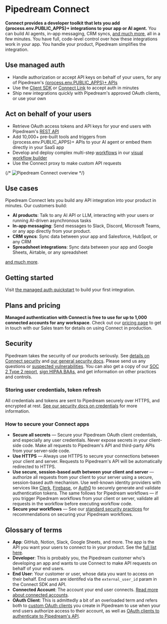 
# Pipedream Connect

**Connect provides a developer toolkit that lets you add {process.env.PUBLIC_APPS}+ integrations to your app or AI agent.** You can build AI agents, in-app messaging, CRM syncs, [and much more](/connect/use-cases), all in a few minutes. You have full, code-level control over how these integrations work in your app. You handle your product, Pipedream simplifies the integration. 

## Use managed auth

- Handle authorization or accept API keys on behalf of your users, for any of Pipedream's [{process.env.PUBLIC_APPS}+ APIs](https://pipedream.com/apps)
- Use the [Client SDK](https://github.com/PipedreamHQ/pipedream/tree/master/packages/sdk) or [Connect Link](/connect/managed-auth/quickstart#or-use-connect-link) to accept auth in minutes
- Ship new integrations quickly with Pipedream's approved OAuth clients, or use your own


## Act on behalf of your users

- Retrieve OAuth access tokens and API keys for your end users with Pipedream's [REST API](/connect/api)
- Add 10,000+ pre-built tools and triggers from {process.env.PUBLIC_APPS}+ APIs to your AI agent or embed them directly in your SaaS app
- Develop and deploy complex multi-step [workflows](/connect/workflows) in our [visual workflow builder](/workflows)
- Use the Connect proxy to make custom API requests

{/* <Image src="https://res.cloudinary.com/pipedreamin/image/upload/v1724194758/Screenshot_2024-08-20_at_3.59.05_PM_rfylfq.png" alt="Pipedream Connect overview" width={800} height={529} /> */}

## Use cases

Pipedream Connect lets you build any API integration into your product in minutes. Our customers build:

- **AI products**: Talk to any AI API or LLM, interacting with your users or running AI-driven asynchronous tasks
- **In-app messaging**: Send messages to Slack, Discord, Microsoft Teams, or any app directly from your product.
- **CRM syncs**: Sync data between your app and Salesforce, HubSpot, or any CRM
- **Spreadsheet integrations**: Sync data between your app and Google Sheets, Airtable, or any spreadsheet

[and much more](/connect/use-cases).

## Getting started

Visit [the managed auth quickstart](/connect/quickstart) to build your first integration.

## Plans and pricing

**Managed authentication with Connect is free to use for up to 1,000 connected accounts for any workspace**. Check out our [pricing page](https://pipedream.com/pricing?plan=Enterprise) to get in touch with our Sales team for details on using Connect in production.

## Security

Pipedream takes the security of our products seriously. See [details on Connect security](/privacy-and-security#pipedream-connect) and [our general security docs](/privacy-and-security). Please send us any questions or [suspected vulnerabilities](/privacy-and-security#reporting-a-vulnerability). You can also get a copy of our [SOC 2 Type 2 report](/privacy-and-security#soc-2), [sign HIPAA BAAs](/privacy-and-security#hipaa), and get information on other practices and controls.

### Storing user credentials, token refresh

All credentials and tokens are sent to Pipedream securely over HTTPS, and encrypted at rest. [See our security docs on credentials](/privacy-and-security#third-party-oauth-grants-api-keys-and-environment-variables) for more information.

### How to secure your Connect apps

- **Secure all secrets** — Secure your Pipedream OAuth client credentials, and especially any user credentials. Never expose secrets in your client-side code. Make all requests to Pipedream's API and third-party APIs from your server-side code.
- **Use HTTPS** — Always use HTTPS to secure your connections between your client and server. Requests to Pipedream's API will be automatically redirected to HTTPS.
- **Use secure, session-based auth between your client and server** — authorize all requests from your client to your server using a secure, session-based auth mechanism. Use well-known identity providers with services like [Clerk](https://clerk.com/), [Firebase](https://firebase.google.com/), or [Auth0](https://auth0.com/) to securely generate and validate authentication tokens. The same follows for Pipedream workflows — if you trigger Pipedream workflows from your client or server, validate all requests in the workflow before executing workflow code.
- **Secure your workflows** — See our [standard security practices](/privacy-and-security/best-practices) for recommendations on securing your Pipedream workflows.

## Glossary of terms

- **App**: GitHub, Notion, Slack, Google Sheets, and more. The app is the API you want your users to connect to in your product. See the [full list here](https://pipedream.com/apps).
- **Developer**: This is probably you, the Pipedream customer who's developing an app and wants to use Connect to make API requests on behalf of your end users.
- **End User**: Your customer or user, whose data you want to access on their behalf. End users are identifed via the `external_user_id` param in the Connect SDK and API.
- **Connected Account**: The account your end user connects. [Read more about connected accounts](/connected-accounts).
- **OAuth Client**: This is admittedly a bit of an overloaded term and refers both to [custom OAuth clients](/connect/managed-auth/oauth-clients) you create in Pipedream to use when your end users authorize access to their account, as well as [OAuth clients to authenticate to Pipedream's API](/rest-api/auth#oauth).
